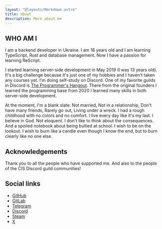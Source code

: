 ```yaml
---
layout: "@layouts/Markdown.astro"
title: about
description: More about me
---
```


## WHO AM I

I am a backend developer in Ukraine. I am 18 years old and I am learning TypeScript, Rust and database management. Now I have a passion for learning ReScript.

I started learning server-side development in May 2019 (I was 13 years old). It's a big challenge because it's just one of my hobbies and I haven't taken any courses yet. I'm doing self-study on Discord. One of my favorite guilds in Discord is [The Programmer's Hangout](https://discord.gg/programming). There from the original founders I learned the programming base from 2020 I learned many skills in both server-side development.

At the moment, I'm a blank slate: Not married, Not in a relationship, Don't have many friends, Rarely go out, Living under a wreck. I had a rough childhood with no colors and no comfort. I live every day like it's my last. I believe in God. Not eloquent. I don't like to think about the consequences. And a spoiled notebook about being bullied at school. I wish to be on the lookout. I wish to burn like a candle even though I know the end, but to burn clearly like no one else.

## Acknowledgements

Thank you to all the people who have supported me. And also to the people of the CIS Discord guild communities!

## Social links

- [GitHub](https://github.com/SadnessNetwork)
- [GitLab](https://gitlab.com/sdnsdev)
- [Telegram](https://t.me/sdnsdev)
- [Discord](https://discord.com/users/536479598469316639)
- [Steam](https://steamcommunity.com/id/sotiesman/)
- [X](https://x.com/sdnsdev)
